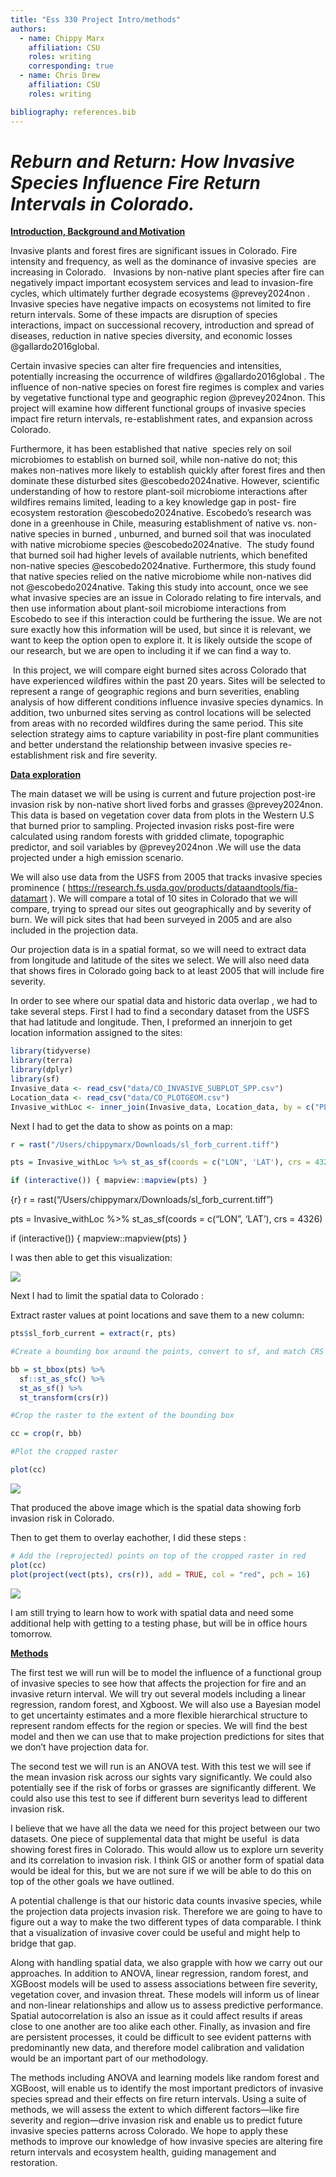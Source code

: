 ```yaml
---
title: "Ess 330 Project Intro/methods"
authors:
  - name: Chippy Marx
    affiliation: CSU
    roles: writing
    corresponding: true
  - name: Chris Drew
    affiliation: CSU
    roles: writing

bibliography: references.bib
---
```


# *Reburn and Return: How Invasive Species Influence Fire Return Intervals in Colorado.*

[**Introduction, Background and Motivation**]{.underline}

Invasive plants and forest fires are significant issues in Colorado. Fire intensity and frequency, as well as the dominance of invasive species  are increasing in Colorado.   Invasions by non-native plant species after fire can negatively impact important ecosystem services and lead to invasion-fire cycles, which ultimately further degrade ecosystems @prevey2024non . Invasive species have negative impacts on ecosystems not limited to fire return intervals. Some of these impacts are disruption of species interactions, impact on successional recovery, introduction and spread of diseases, reduction in native species diversity, and economic losses @gallardo2016global. 

Certain invasive species can alter fire frequencies and intensities, potentially increasing the occurrence of wildfires @gallardo2016global . The influence of non-native species on forest fire regimes is complex and varies by vegetative functional type and geographic region @prevey2024non. This project will examine how different functional groups of invasive species impact fire return intervals, re-establishment rates, and expansion across Colorado. 

Furthermore, it has been established that native  species rely on soil microbiomes to establish on burned soil, while non-native do not; this makes non-natives more likely to establish quickly after forest fires and then dominate these disturbed sites @escobedo2024native. However, scientific understanding of how to restore plant-soil microbiome interactions after wildfires remains limited, leading to a key knowledge gap in post- fire ecosystem restoration @escobedo2024native. Escobedo's research was done in a greenhouse in Chile, measuring establishment of native vs. non-native species in burned , unburned, and burned soil that was inoculated with native microbiome species @escobedo2024native.  The study found that burned soil had higher levels of available nutrients, which benefited non-native species @escobedo2024native. Furthermore, this study found that native species relied on the native microbiome while non-natives did not @escobedo2024native. Taking this study into account, once we see what invasive species are an issue in Colorado relating to fire intervals, and then use information about plant-soil microbiome interactions from Escobedo to see if this interaction could be furthering the issue. We are not sure exactly how this information will be used, but since it is relevant, we want to keep the option open to explore it. It is likely outside the scope of our research, but we are open to including it if we can find a way to.

 In this project, we will compare eight burned sites across Colorado that have experienced wildfires within the past 20 years. Sites will be selected to represent a range of geographic regions and burn severities, enabling analysis of how different conditions influence invasive species dynamics. In addition, two unburned sites serving as control locations will be selected from areas with no recorded wildfires during the same period. This site selection strategy aims to capture variability in post-fire plant communities and better understand the relationship between invasive species re-establishment risk and fire severity. 

[**Data exploration**]{.underline}

The main dataset we will be using is current and future projection post-ire invasion risk by non-native short lived forbs and grasses @prevey2024non. This data is based on vegetation cover data from plots in the Western U.S that burned prior to sampling. Projected invasion risks post-fire were calculated using random forests with gridded climate, topographic predictor, and soil variables by @prevey2024non .We will use the data projected under a high emission scenario. 

We will also use data from the USFS from 2005 that tracks invasive species prominence ( <https://research.fs.usda.gov/products/dataandtools/fia-datamart> ). We will compare a total of 10 sites in Colorado that we will compare, trying to spread our sites out geographically and by severity of burn. We will pick sites that had been surveyed in 2005 and are also included in the projection data. 

Our projection data is in a spatial format, so we will need to extract data from longitude and latitude of the sites we select. We will also need data that shows fires in Colorado going back to at least 2005 that will include fire severity. 

In order to see where our spatial data and historic data overlap , we had to take several steps. First I had to find a secondary dataset from the USFS that had latitude and longitude. Then, I preformed an innerjoin to get location information assigned to the sites:

```r
library(tidyverse)
library(terra)
library(dplyr)
library(sf)
Invasive_data <- read_csv("data/CO_INVASIVE_SUBPLOT_SPP.csv")
Location_data <- read_csv("data/CO_PLOTGEOM.csv")
Invasive_withLoc <- inner_join(Invasive_data, Location_data, by = c("PLT_CN" = 'CN'))

```

Next I had to get the data to show as points on a map:

```r
r = rast("/Users/chippymarx/Downloads/sl_forb_current.tiff")

pts = Invasive_withLoc %>% st_as_sf(coords = c("LON", 'LAT'), crs = 4326)

if (interactive()) { mapview::mapview(pts) }
```

{r} r = rast("/Users/chippymarx/Downloads/sl_forb_current.tiff")

pts = Invasive_withLoc %\>% st_as_sf(coords = c("LON", 'LAT'), crs = 4326)

if (interactive()) { mapview::mapview(pts) }

I was then able to get this visualization:

![](img/USFSdataonmap.png)

Next I had to limit the spatial data to Colorado :

Extract raster values at point locations and save them to a new column:

```r
pts$sl_forb_current = extract(r, pts)

#Create a bounding box around the points, convert to sf, and match CRS with raster:

bb = st_bbox(pts) %>% 
  sf::st_as_sfc() %>% 
  st_as_sf() %>% 
  st_transform(crs(r))

#Crop the raster to the extent of the bounding box

cc = crop(r, bb)

#Plot the cropped raster

plot(cc) 
```

![](img/rastercroppedtoCO.png)

That produced the above image which is the spatial data showing forb invasion risk in Colorado.

Then to get them to overlay eachother, I did these steps :

```r
# Add the (reprojected) points on top of the cropped raster in red
plot(cc)
plot(project(vect(pts), crs(r)), add = TRUE, col = "red", pch = 16)
```

![](img/overlayingdata.png)

I am still trying to learn how to work with spatial data and need some additional help with getting to a testing phase, but will be in office hours tomorrow.

[**Methods**]{.underline}

The first test we will run will be to model the influence of a functional group of invasive species to see how that affects the projection for fire and an invasive return interval. We will try out several models including a linear regression, random forest, and Xgboost. We will also use a Bayesian model to get uncertainty estimates and a more flexible hierarchical structure to represent random effects for the region or species. We will find the best model and then we can use that to make projection predictions for sites that we don’t have projection data for.  

The second test we will run is an ANOVA test. With this test we will see if the mean invasion risk across our sights vary significantly. We could also potentially see if the risk of forbs or grasses are significantly different. We could also use this test to see if different burn severitys lead to different invasion risk. 

I believe that we have all the data we need for this project between our two datasets. One piece of supplemental data that might be useful  is data showing forest fires in Colorado. This would allow us to explore urn severity and its correlation to invasion risk. I think GIS or another form of spatial data would be ideal for this, but we are not sure if we will be able to do this on top of the other goals we have outlined.

A potential challenge is that our historic data counts invasive species, while the projection data projects invasion risk. Therefore we are going to have to figure out a way to make the two different types of data comparable. I think that a visualization of invasive cover could be useful and might help to bridge that gap. 

Along with handling spatial data, we also grapple with how we carry out our approaches. In addition to ANOVA, linear regression, random forest, and XGBoost models will be used to assess associations between fire severity, vegetation cover, and invasion threat. These models will inform us of linear and non-linear relationships and allow us to assess predictive performance. Spatial autocorrelation is also an issue as it could affect results if areas close to one another are too alike each other. Finally, as invasion and fire are persistent processes, it could be difficult to see evident patterns with predominantly new data, and therefore model calibration and validation would be an important part of our methodology.

The methods including ANOVA and learning models like random forest and XGBoost, will enable us to identify the most important predictors of invasive species spread and their effects on fire return intervals. Using a suite of methods, we will assess the extent to which different factors—like fire severity and region—drive invasion risk and enable us to predict future invasive species patterns across Colorado. We hope to apply these methods to improve our knowledge of how invasive species are altering fire return intervals and ecosystem health, guiding management and restoration.
